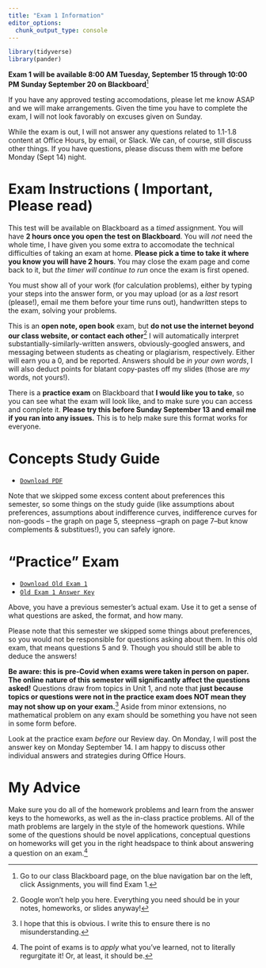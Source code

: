 ```yaml
---
title: "Exam 1 Information"
editor_options: 
  chunk_output_type: console
---
```


```r
library(tidyverse)
library(pander)
```

**Exam 1 will be available 8:00 AM Tuesday, September 15 through 10:00 PM Sunday September 20 on Blackboard**^[Go to our class Blackboard page, on the blue navigation bar on the left, click Assignments, you will find Exam 1.]

If you have any approved testing accomodations, please let me know ASAP and we will make arrangements. Given the time you have to complete the exam, I will not look favorably on excuses given on Sunday.

While the exam is out, I will not answer any questions related to 1.1-1.8 content at Office Hours, by email, or Slack. We can, of course, still discuss other things. If you have questions, please discuss them with me before Monday (Sept 14) night.

# Exam Instructions (<i class="fas fa-exclamation-circle"></i> Important, Please read)

This test will be available on Blackboard as a *timed* assignment. You will have **2 hours once you open the test on Blackboard**. You will *not* need the whole time, I have given you some extra to accomodate the technical difficulties of taking an exam at home. **Please pick a time to take it where you know you will have 2 hours**. You may close the exam page and come back to it, but *the timer will continue to run* once the exam is first opened.

You must show all of your work (for calculation problems), either by typing your steps into the answer form, or you may upload (or as a *last* resort (please!), email me them before your time runs out), handwritten steps to the exam, solving your problems.

This is an **open note, open book** exam, but **do not use the internet beyond our class website, or contact each other**^[Google won't help you here. Everything you need should be in your notes, homeworks, or slides anyway!] I will automatically interpret substantially-similarly-written answers, obviously-googled answers, and messaging between students as cheating or plagiarism, respectively. Either will earn you a 0, and be reported. Answers should be *in your own words*, I will also deduct points for blatant copy-pastes off my slides (those are *my* words, not yours!).

There is a **practice exam** on Blackboard that **I would like you to take**, so you can see what the exam will look like, and to make sure you can access and complete it. **Please try this before Sunday September 13 and email me if you ran into any issues.** This is to help make sure this format works for everyone.


# Concepts Study Guide

- [<i class="fas fa-file-pdf"></i> `Download PDF`](/examprep/exam_1_study_guide.pdf)

Note that we skipped some excess content about preferences this semester, so some things on the study guide (like assumptions about preferences, assumptions about indifference curves, indifference curves for non-goods -- the graph on page 5, steepness --graph on page 7--but know complements & substitues!), you can safely ignore.

# "Practice" Exam

- [<i class="fas fa-file-pdf"></i> `Download Old Exam 1`](/examprep/Exam1.pdf)
- [<i class="fas fa-file-pdf"></i> `Old Exam 1 Answer Key`](/examprep/Exam1_Answer_Key.pdf)

Above, you have a previous semester's actual exam. Use it to get a sense of what questions are asked, the format, and how many. 

Please note that this semester we skipped some things about preferences, so you would not be responsible for questions asking about them. In this old exam, that means questions 5 and 9. Though you should still be able to deduce the answers!

**Be aware: this is pre-Covid when exams were taken in person on paper. The online nature of this semester will significantly affect the questions asked!** Questions draw from topics in Unit 1, and note that **just because topics or questions were not in the practice exam does NOT mean they may not show up on your exam.**^[I hope that this is obvious. I write this to ensure there is no misunderstanding.] Aside from minor extensions, no mathematical problem on any exam should be something you have not seen in some form before. 

Look at the practice exam *before* our Review day. On Monday, I will post the answer key on Monday September 14. I am happy to discuss other individual answers and strategies during Office Hours.

# My Advice

Make sure you do all of the homework problems and learn from the answer keys to the homeworks, as well as the in-class practice problems. All of the math problems are largely in the style of the homework questions. While some of the questions should be novel applications, conceptual questions on homeworks will get you in the right headspace to think about answering a question on an exam.^[The point of exams is to *apply* what you've learned, not to literally regurgitate it! Or, at least, it should be.]